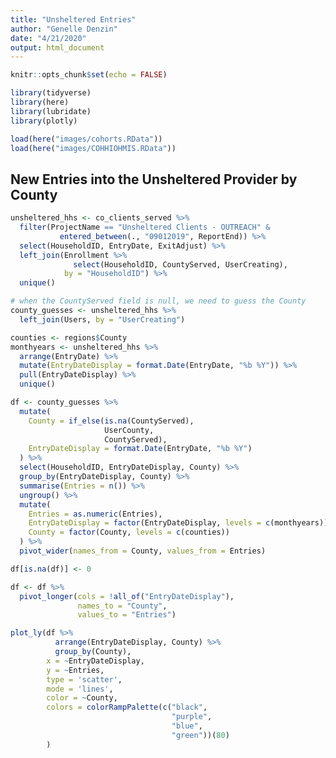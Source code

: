 ```yaml
---
title: "Unsheltered Entries"
author: "Genelle Denzin"
date: "4/21/2020"
output: html_document
---
```


```r
knitr::opts_chunk$set(echo = FALSE)

library(tidyverse)
library(here)
library(lubridate)
library(plotly)

load(here("images/cohorts.RData"))
load(here("images/COHHIOHMIS.RData"))

```

## New Entries into the Unsheltered Provider by County

```r

unsheltered_hhs <- co_clients_served %>%
  filter(ProjectName == "Unsheltered Clients - OUTREACH" &
           entered_between(., "09012019", ReportEnd)) %>%
  select(HouseholdID, EntryDate, ExitAdjust) %>%
  left_join(Enrollment %>% 
              select(HouseholdID, CountyServed, UserCreating),
            by = "HouseholdID") %>%
  unique()

# when the CountyServed field is null, we need to guess the County
county_guesses <- unsheltered_hhs %>%
  left_join(Users, by = "UserCreating")

counties <- regions$County
monthyears <- unsheltered_hhs %>%
  arrange(EntryDate) %>%
  mutate(EntryDateDisplay = format.Date(EntryDate, "%b %Y")) %>%
  pull(EntryDateDisplay) %>%
  unique()

df <- county_guesses %>%
  mutate(
    County = if_else(is.na(CountyServed),
                     UserCounty,
                     CountyServed),
    EntryDateDisplay = format.Date(EntryDate, "%b %Y")
  ) %>%
  select(HouseholdID, EntryDateDisplay, County) %>%
  group_by(EntryDateDisplay, County) %>%
  summarise(Entries = n()) %>%
  ungroup() %>%
  mutate(
    Entries = as.numeric(Entries),
    EntryDateDisplay = factor(EntryDateDisplay, levels = c(monthyears)),
    County = factor(County, levels = c(counties))
  ) %>%
  pivot_wider(names_from = County, values_from = Entries)

df[is.na(df)] <- 0

df <- df %>%
  pivot_longer(cols = !all_of("EntryDateDisplay"), 
               names_to = "County", 
               values_to = "Entries")

plot_ly(df %>% 
          arrange(EntryDateDisplay, County) %>%
          group_by(County), 
        x = ~EntryDateDisplay, 
        y = ~Entries, 
        type = 'scatter', 
        mode = 'lines', 
        color = ~County,
        colors = colorRampPalette(c("black",
                                    "purple",
                                    "blue",
                                    "green"))(80)
        )
```



